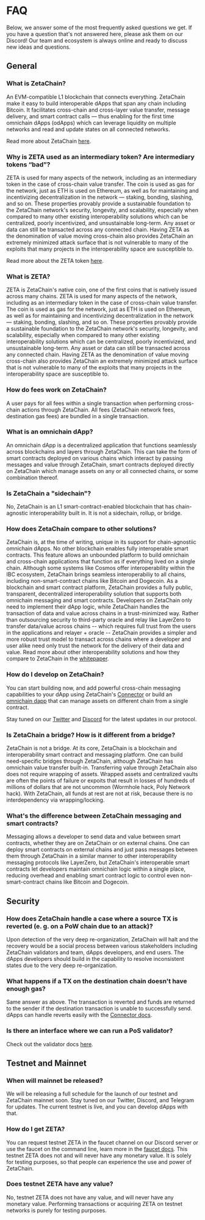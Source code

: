 
# FAQ

Below, we answer some of the most frequently asked questions we get. If you have
a question that's not answered here, please ask them on our Discord! Our team
and ecosystem is always online and ready to discuss new ideas and questions.

## General

### What is ZetaChain?

An EVM-compatible L1 blockchain that connects everything. ZetaChain make it easy
to build interoperable dApps that span any chain including Bitcoin. It
facilitates cross-chain and cross-layer value transfer, message delivery, and
smart contract calls — thus enabling for the first time omnichain dApps (odApps)
which can leverage liquidity on multiple networks and read and update states on
all connected networks.

Read more about ZetaChain [here](/about/zetachain).

### Why is ZETA used as an intermediary token? Are intermediary tokens “bad”?

ZETA is used for many aspects of the network, including as an intermediary token
in the case of cross-chain value transfer. The coin is used as gas for the
network, just as ETH is used on Ethereum, as well as for maintaining and
incentivizing decentralization in the network — staking, bonding, slashing, and
so on. These properties provably provide a sustainable foundation to the
ZetaChain network's security, longevity, and scalability, especially when
compared to many other existing interoperability solutions which can be
centralized, poorly incentivized, and unsustainable long-term. Any asset or data
can still be transacted across any connected chain. Having ZETA as the
denomination of value moving cross-chain also provides ZetaChain an extremely
minimized attack surface that is not vulnerable to many of the exploits that
many projects in the interoperability space are susceptible to.

Read more about the ZETA token [here](/about/zeta).

### What is ZETA?

ZETA is ZetaChain's native coin, one of the first coins that is natively issued
across many chains. ZETA is used for many aspects of the network, including as
an intermediary token in the case of cross-chain value transfer. The coin is
used as gas for the network, just as ETH is used on Ethereum, as well as for
maintaining and incentivizing decentralization in the network — staking,
bonding, slashing, and so on. These properties provably provide a sustainable
foundation to the ZetaChain network's security, longevity, and scalability,
especially when compared to many other existing interoperability solutions which
can be centralized, poorly incentivized, and unsustainable long-term. Any asset
or data can still be transacted across any connected chain. Having ZETA as the
denomination of value moving cross-chain also provides ZetaChain an extremely
minimized attack surface that is not vulnerable to many of the exploits that
many projects in the interoperability space are susceptible to.

### How do fees work on ZetaChain?

A user pays for all fees within a single transaction when performing cross-chain
actions through ZetaChain. All fees (ZetaChain network fees, destination gas
fees) are bundled in a single transaction.

### What is an omnichain dApp?

An omnichain dApp is a decentralized application that functions seamlessly
across blockchains and layers through ZetaChain. This can take the form of smart
contracts deployed on various chains which interact by passing messages and
value through ZetaChain, smart contracts deployed directly on ZetaChain which
manage assets on any or all connected chains, or some combination thereof.

### Is ZetaChain a "sidechain"?

No, ZetaChain is an L1 smart-contract-enabled blockchain that has chain-agnostic
interoperability built in. It is not a sidechain, rollup, or bridge.

### How does ZetaChain compare to other solutions?

ZetaChain is, at the time of writing, unique in its support for chain-agnostiic
omnichain dApps. No other blockchain enables fully interoperable smart
contracts. This feature allows an unbounded platform to build omnichain and
cross-chain applications that function as if everything lived on a single chain.
Although some systems like Cosmos offer interoperability within the IBC
ecosystem, ZetaChain brings seamless interoperabiliy to all chains, including
non-smart-contract chains like Bitcoin and Dogecoin. As a blockchain and smart
contract platform, ZetaChain provides a fully public, transparent, decentralized
interoperability solution that supports both omnichain messaging and smart
contracts. Developers on ZetaChain only need to implement their dApp logic,
while ZetaChain handles the transaction of data and value across chains in a
trust-minimized way. Rather than outsourcing security to third-party oracle and
relay like LayerZero to transfer data/value across chains -- which requires full
trust from the users in the applications and relayer + oracle -- ZetaChain
provides a simpler and more robust trust model to transact across chains where a
developer and user alike need only trust the network for the delivery of their
data and value. Read more about other interoperability solutions and how they
compare to ZetaChain in the [whitepaper](https://zetachain.com/whitepaper.pdf).

### How do I develop on ZetaChain?

You can start building now, and add powerful cross-chain messaging capabilities
to your dApp using ZetaChain's
[Connector](/developers/cross-chain-messaging/overview/) or build an
[omnichain dapp](/developers/apps) that can manage assets on
different chain from a single contract.

Stay tuned on our <a href={globalLinks.twitterLink} target="_blank" className="text-green-100">Twitter</a>
and <a href={globalLinks.discordLink} target="_blank" className="text-green-100">Discord</a> for the latest updates in our protocol.

### Is ZetaChain a bridge? How is it different from a bridge?

ZetaChain is not a bridge. At its core, ZetaChain is a blockchain and
interoperability smart contract and messaging platform. One can build
need-specific bridges through ZetaChain, although ZetaChain has omnichain value
transfer built-in. Transferring value through ZetaChain also does not require
wrapping of assets. Wrapped assets and centralized vaults are often the points
of failure or expoits that result in losses of hundreds of millions of dollars
that are not uncommon (Wormhole hack, Poly Network hack). With ZetaChain, all
funds at rest are not at risk, because there is no interdependency via
wrapping/locking.

### What's the difference between ZetaChain messaging and smart contracts?

Messaging allows a developer to send data and value between smart contracts,
whether they are on ZetaChain or on external chains. One can deploy smart
contracts on external chains and just pass messages between them through
ZetaChain in a similar manner to other interoperability messaging protocols like
LayerZero, but ZetaChain's interoperable smart contracts let developers maintain
omnichain logic within a single place, reducing overhead and enabling smart
contract logic to control even non-smart-contract chains like Bitcoin and
Dogecoin.

## Security

### How does ZetaChain handle a case where a source TX is reverted (e. g. on a PoW chain due to an attack)?

Upon detection of the very deep re-organization, ZetaChain will halt and the
recovery would be a social process between various stakeholders including
ZetaChain validators and team, dApps developers, and end users. The dApps
developers should build in the capability to resolve inconsistent states due to
the very deep re-organization.

### What happens if a TX on the destination chain doesn't have enough gas?

Same answer as above. The transaction is reverted and funds are returned to the
sender if the destination transaction is unable to successfully send. dApps can
handle reverts easily with the
[Connector docs](/developers/cross-chain-messaging/connector).

### Is there an interface where we can run a PoS validator?

Check out the validator docs [here](/validators/requirements).

## Testnet and Mainnet

### When will mainnet be released?

We will be releasing a full schedule for the launch of our testnet and ZetaChain
mainnet soon. Stay tuned on our Twitter, Discord, and Telegram for updates. The
current testnet is live, and you can develop dApps with that.

### How do I get ZETA?

You can request testnet ZETA in the faucet channel on our Discord server or use
the faucet on the command line, learn more in the
[faucet docs](/reference/get-testnet-zeta/). This testnet ZETA does not and will
never have any monetary value. It is solely for testing purposes, so that people
can experience the use and power of ZetaChain.

### Does testnet ZETA have any value?

No, testnet ZETA does not have any value, and will never have any monetary
value. Performing transactions or acquiring ZETA on testnet networks is purely
for testing purposes.
